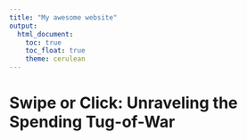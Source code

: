 ```yaml
---
title: "My awesome website"
output: 
  html_document:
    toc: true
    toc_float: true
    theme: cerulean
---
```


# Swipe or Click: Unraveling the Spending Tug-of-War
